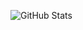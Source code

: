 ![GitHub Stats](https://github-readme-stats.vercel.app/api/top-langs/?username=anlqdev&theme=dark&show_icons=true&hide_border=true&layout=compact)
